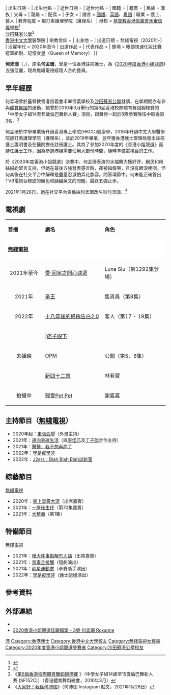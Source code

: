 {{Notability Unreferenced|time=2021-03-01T04:47:21+00:00}}
{{藝人
| 類型 = 女藝人
| 姓名 = 何沛珈
| 圖片 = 何孟珊.jpg
| 圖片簡介 = 香港小姐髮型整理活動後晤傳媒
| 圖片尺寸 = 200px
| 本名 = 何孟珊
| 羅馬拼音 = Ho Pui Ga
| 英文名 = Roxanne Ho
| 綽號 = 劉姑娘/流姑娘<ref>{{Cite web |url=https://www.youtube.com/watch?v=XXjLg1axn_M |title=拆招牌！上《醫醫》講嘢太流被封“劉姑娘” 何沛珈Roxanne：連醫生都以為我姓劉 {{!}} 何孟珊 |access-date=2022-01-30 |archive-date=2022-01-30 |archive-url=https://web.archive.org/web/20220130135957/https://www.youtube.com/watch?v=XXjLg1axn_M |dead-url=no }}</ref>
| 出生日期 = {{birth_date_and _age|1996|8|1}}
| 出生地點 = {{HKG-1959}}
| 逝世日期 = 
| 逝世地點 = 
| 國籍 = {{CNHK}}
| 籍貫 = 
| 民族 = 漢族
| 父母 = 
| 親屬 = 
| 配偶 = 
| 子女 = 
| 語言 = [[普通話|國語]]、[[英語|英語]]、[[粵語|粵語]]
| 職業 = 護士、藝人
| 教育程度 = 那打素護理學院（護理系）
| 母校 = {{HK}}[[基督教香港信義會禾輋信義學校|基督教香港信義會禾輋信義學校]]<ref>{{cite web |url=http://www.doc88.com/p-180436057158.html |title=第四屆「祖國情懷」─沙田區少年普通話才藝比賽 初賽日分組名單 |date=2007 |website= |publisher=樂善堂楊葛小琳中學 |access-date=2021-08-13 |quote= |archive-date=2021-08-13 |archive-url=https://web.archive.org/web/20210813004921/http://www.doc88.com/p-180436057158.html |dead-url=no }}</ref><br>{{HK}}[[沙田蘇浙公學|沙田蘇浙公學]]<ref>{{cite web |url=https://docsplayer.com/22612379-%E6%9C%AC-%E6%A0%A1-%E8%88%87-%E5%BB%A3-%E5%B7%9E-%E5%B8%82-%E5%9C%98-%E6%A0%A1-%E9%9D%92-%E5%B9%B4-%E5%B0%8D-%E5%A4%96-%E6%96%87-%E5%8C%96-%E4%BA%A4-%E6%B5%81-%E4%B8%AD-%E5%BF%83-%E5%90%88-%E8%BE%A6-%E5%9C%8B-%E5%85%A7-%E5%8F%83-%E8%A7%80-%E5%AD%B8-%E7%BF%92-%E5%8F%8A-%E6%9C%8D-%E5%8B%99-%E5%9C%98-%E5%AD%B8-%E7%94%9F-%E5%9C%A8-%E5%BB%A3-%E6%9D%B1-%E7%9C%81-%E5%B1%B1-%E5%8D%80-%E6%8E%A2-%E8%A8%AA-%E7%95%B6-%E5%9C%B0-%E5%B0%8F-%E5%AD%B8-%E6%93%94-%E4%BB%BB-%E5%B0%8F-%E5%AD%B8-%E8%8B%B1-%E8%AA%9E-%E5%B0%8F-%E8%80%81-%E5%B8%AB-%E4%B8%A6-%E7%82%BA-%E8%BE%B2-%E6%9D%91-%E5%B0%8F-%E5%AD%B8-%E5%BB%BA-%E8%A8%AD-%E5%9C%96-%E6%9B%B8-%E5%AE%A4-%E5%8F%8A-%E6%8D%90-%E8%B4%88-%E5%9C%96-%E6%9B%B8-%E6%8A%80-%E4%BC%81-%E6%A5%AD-%E6%96%87-%E5%8C%96.html |title=家長教師會通訊第十七期 |date=2011-08 |website= |publisher=沙田蘇浙公學家長教師會 |access-date=2021-08-13 |quote= |archive-date=2021-08-13 |archive-url=https://web.archive.org/web/20210813005138/https://docsplayer.com/22612379-%E6%9C%AC-%E6%A0%A1-%E8%88%87-%E5%BB%A3-%E5%B7%9E-%E5%B8%82-%E5%9C%98-%E6%A0%A1-%E9%9D%92-%E5%B9%B4-%E5%B0%8D-%E5%A4%96-%E6%96%87-%E5%8C%96-%E4%BA%A4-%E6%B5%81-%E4%B8%AD-%E5%BF%83-%E5%90%88-%E8%BE%A6-%E5%9C%8B-%E5%85%A7-%E5%8F%83-%E8%A7%80-%E5%AD%B8-%E7%BF%92-%E5%8F%8A-%E6%9C%8D-%E5%8B%99-%E5%9C%98-%E5%AD%B8-%E7%94%9F-%E5%9C%A8-%E5%BB%A3-%E6%9D%B1-%E7%9C%81-%E5%B1%B1-%E5%8D%80-%E6%8E%A2-%E8%A8%AA-%E7%95%B6-%E5%9C%B0-%E5%B0%8F-%E5%AD%B8-%E6%93%94-%E4%BB%BB-%E5%B0%8F-%E5%AD%B8-%E8%8B%B1-%E8%AA%9E-%E5%B0%8F-%E8%80%81-%E5%B8%AB-%E4%B8%A6-%E7%82%BA-%E8%BE%B2-%E6%9D%91-%E5%B0%8F-%E5%AD%B8-%E5%BB%BA-%E8%A8%AD-%E5%9C%96-%E6%9B%B8-%E5%AE%A4-%E5%8F%8A-%E6%8D%90-%E8%B4%88-%E5%9C%96-%E6%9B%B8-%E6%8A%80-%E4%BC%81-%E6%A5%AD-%E6%96%87-%E5%8C%96.html |dead-url=no }}</ref><br>{{flagicon|HKG}} [[香港中文大學|香港中文大學]]醫學院
| 宗教信仰 = 
| 出身地 = {{HKG}}
| 出道日期 = 無綫電視（2020年-）
| 活躍年代 = 2020年至今
| 出道作品 = 
| 代表作品 = 
| 獎項 = 眼部快速化妝比賽冠軍組別、記憶女皇（Queen of Memory）
}}

'''何沛珈'''（{{lang-en| Roxanne Ho Pui Ga }}，{{bd|1996年|8月1日}}），原名'''何孟珊'''，曾是一位香港註冊護士，為《[[2020年度香港小姐競選|2020年度香港小姐競選]]》五強佳麗，現為無綫電視經理人合約藝員。

== 早年經歷 ==

何孟珊曾於基督教香港信義會禾輋信義學校及[[沙田蘇浙公學|沙田蘇浙公學]]就讀，在學期間亦有參與[[體育舞蹈|體育舞蹈]]的運動，她曾於2010年3月舉行的第6屆香港校際體育舞蹈錦標賽的「中學女子組14至15歲倫巴舞新人賽」項目，跟舞伴一起於6隊參賽隊伍中取得第3名。<ref>《[http://dancesport.silver.yp.com.hk/index_topic.php?did=32275 第6屆香港校際體育舞蹈錦標賽] {{Wayback|url=http://dancesport.silver.yp.com.hk/index_topic.php?did=32275 |date=20200823194144 }}》（中學女子組14歲至15歲倫巴舞新人賽 (SF152C)）（香港體育舞蹈總會，2010年3月）</ref>

何孟珊於中學畢業後升讀香港專上學院(HKCC)健康學，2016年升讀中文大學醫學院那打素護理學院（護理系），並於2019年畢業，翌年獲香港護士管理局發出註冊護士證明書及在醫院擔任註冊護士。其為了參加2020年度的《香港小姐競選》而辭任護士工作，因為參選港姐需要佔用大部份時間，隨時準備電視台的工作。

於《2020年度香港小姐競選》決賽中，何孟珊表演的水袖舞大獲好評，網民和粉絲紛紛留言支持，但她在最後五強發表感言時，卻被指假哭，且沒有眼淚哽咽。但何其後在社交平台中解釋是盡量忍淚怕弄花妝容。問答環節中，何未能正確答出TVB電視台標誌的顏色和胰臟英文的問題，最終五強止步。

2021年1月28日，她在社交平台宣佈由何孟珊改名叫何沛珈。<ref>《[http://www.instagram.com/p/CKlmM48gMkN 大家好！我係何沛珈]》（何沛珈 Instagram 貼文，2021年1月28日）</ref>

== 電視劇 ==
{|class="wikitable" width="70%"
|- style="background:#FFF; color:#000" align=center
|style="width:8%"|'''首播'''||style="width:15%"|'''劇名'''||style="width:16%"|'''角色'''
|-
|style="background:#FFF; color:#000" colspan="3"|'''[[無綫電視|無綫電視]]'''
|-
|<center>2021年至今<center>||[[愛·回家之開心速遞|愛·回家之開心速遞]]||Luna Siu（第1292集登場）
|-
|<center>2021年<center>||[[拳王_(2021年電視劇)|拳王]]||售貨員（第8集）
|-
|<center>2022年<center>||[[十八年後的終極告白2.0|十八年後的終極告白2.0]]||客人（第17 - 19集）
|-
|rowspan="3"|<center>未播映<center>|||[[痞子殿下|痞子殿下]]||
|-
|[[OPM_(無綫電視劇)|OPM]]||公關（第5、6集）
|-
|[[新四十二章|新四十二章]]||林若寶
|-
|<center>拍攝中<center>||[[寵愛Pet_Pet|寵愛Pet Pet]]||謝嘉嘉
|}

== 主持節目（[[無綫電視|無綫電視]]）==
*2020年起：[[東張西望|東張西望]]（外景主持）
*2021年：[[邁向零碳生活|邁向零碳生活]]（與[[李佳芯|李佳芯]]及[[丁子朗|丁子朗]]合作主持）
*2021年：[[醫醫，我不想再病了|醫醫，我不想再病了]]
*2022年：[[學是學非#《學是疫學非》|學是疫學非]]
*2022年：[[J2ers|J2ers：Blah Blah Blah試新室]]

== 綜藝節目 ==
[[無綫電視|無綫電視]]
*2020年：[[衝上雲霄大選|衝上雲霄大選]]（出席嘉賓）
*2021年：[[一屋後生仔|一屋後生仔]]（第70集嘉賓）
*2021年：[[大整蠱|大整蠱]]（第1集）

== 特備節目 ==
[[無綫電視|無綫電視]]
*2021年：[[咁大件事點解冇人講|咁大件事點解冇人講]]（出席嘉賓）
*2021年：[[禁毒全接觸|禁毒全接觸]]（短劇演出）
*2021年：[[明星運動會|明星運動會]]（拳賽助手演出）
*2022年：[[學是學非#《學是疫學非》|學是疫學非]]（護士姐姐演出）

== 參考資料 ==

{{reflist}}

== 外部連結 ==
{{wikiquote}}
*{{Instagram|hpgroxanne}}
*[http://misshk.tvb.com/2020/contestant.php?ID=3 2020香港小姐競選佳麗檔案 - 3號 何孟珊 Roxanne] {{Wayback|url=http://misshk.tvb.com/2020/contestant.php?ID=3 |date=20210901105049 }}
{{DEFAULTSORT:HO}}
[[Category:何姓|沛]]
[[Category:香港護士|Category:香港護士]]
[[Category:香港中文大學校友|Category:香港中文大學校友]]
[[Category:無綫電視女藝員|Category:無綫電視女藝員]]
[[Category:2020年度香港小姐競選參賽者|Category:2020年度香港小姐競選參賽者]]
[[Category:沙田蘇浙公學校友|Category:沙田蘇浙公學校友]]